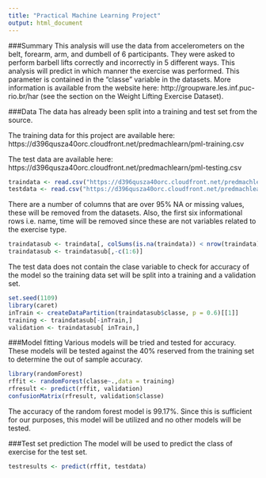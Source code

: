 ---
title: "Practical Machine Learning Project"
output: html_document
---

###Summary
This analysis will use the data from accelerometers on the belt, forearm, arm, and dumbell of 6 participants. They were asked to perform barbell lifts correctly and incorrectly in 5 different ways. This analysis will predict in which manner the exercise was performed. This parameter is contained in the "classe" variable in the datasets. More information is available from the website here: http://groupware.les.inf.puc-rio.br/har (see the section on the Weight Lifting Exercise Dataset).

###Data
The data has already been split into a training and test set from the source.

The training data for this project are available here:
https://d396qusza40orc.cloudfront.net/predmachlearn/pml-training.csv

The test data are available here:
https://d396qusza40orc.cloudfront.net/predmachlearn/pml-testing.csv

```{r data}
traindata <- read.csv("https://d396qusza40orc.cloudfront.net/predmachlearn/pml-training.csv", na.strings = c("#DIV/0!","NA"," "))
testdata <- read.csv("https://d396qusza40orc.cloudfront.net/predmachlearn/pml-testing.csv",na.strings = c("#DIV/0!","NA"," "))
```

There are a number of columns that are over 95% NA or missing values, these will be removed from the datasets. Also, the first six informational rows i.e. name, time will be removed since these are not variables related to the exercise type.
```{r}
traindatasub <- traindata[, colSums(is.na(traindata)) < nrow(traindata) * 0.9]
traindatasub <- traindatasub[,-c(1:6)]
```

The test data does not contain the clase variable to check for accuracy of the model so the training data set will be split into a training and a validation set.
```{r}
set.seed(1109)
library(caret)
inTrain <- createDataPartition(traindatasub$classe, p = 0.6)[[1]]
training <- traindatasub[-inTrain,]
validation <- traindatasub[ inTrain,]
```

###Model fitting
Various models will be tried and tested for accuracy. These models will be tested against the 40% reserved from the training set to determine the out of sample accuracy.

```{r models}
library(randomForest)
rffit <- randomForest(classe~.,data = training)
rfresult <- predict(rffit, validation)
confusionMatrix(rfresult, validation$classe)
```

The accuracy of the random forest model is 99.17%. Since this is sufficient for our purposes, this model will be utilized and no other models will be tested.

###Test set prediction
The model will be used to predict the class of exercise for the test set.
```{r test}
testresults <- predict(rffit, testdata)
```


